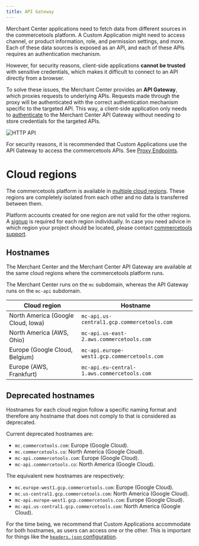 ```yaml
---
title: API Gateway
---
```


Merchant Center applications need to fetch data from different sources in the commercetools platform. A Custom Application might need to access channel, or product information, role, and permission settings, and more. Each of these data sources is exposed as an API, and each of these APIs requires an authentication mechanism.

However, for security reasons, client-side applications **cannot be trusted** with sensitive credentials, which makes it difficult to connect to an API directly from a browser.

To solve these issues, the Merchant Center provides an **API Gateway**, which proxies requests to underlying APIs. Requests made through the proxy will be authenticated with the correct authentication mechanism specific to the targeted API. This way, a client-side application only needs to [authenticate](#authentication) to the Merchant Center API Gateway without needing to store credentials for the targeted APIs.

![HTTP API](/images/mc-http-api.png)

<Info>

For security reasons, it is recommended that Custom Applications use the API Gateway to access the commercetools APIs. See [Proxy Endpoints](/main-concepts/proxy-endpoints).

</Info>

# Cloud regions

The commercetools platform is available in [multiple cloud regions](https://docs.commercetools.com/http-api.html#regions).
These regions are completely isolated from each other and no data is transferred between them.

<Info>

Platform accounts created for one region are not valid for the other regions. A [signup](https://docs.commercetools.com/getting-started) is required for each region individually.
In case you need advice in which region your project should be located, please contact [commercetools support](https://support.commercetools.com).

</Info>

## Hostnames

The Merchant Center and the Merchant Center API Gateway are available at the same cloud regions where the commercetools platform runs.

<Info>

The Merchant Center runs on the `mc` subdomain, whereas the API Gateway runs on the `mc-api` subdomain.

</Info>

| Cloud region | Hostname |
| --- | --- |
| North America (Google Cloud, Iowa) | `mc-api.us-central1.gcp.commercetools.com` |
| North America (AWS, Ohio) | `mc-api.us-east-2.aws.commercetools.com` |
| Europe (Google Cloud, Belgium) | `mc-api.europe-west1.gcp.commercetools.com` |
| Europe (AWS, Frankfurt) | `mc-api.eu-central-1.aws.commercetools.com` |

## Deprecated hostnames

Hostnames for each cloud region follow a specific naming format and therefore any hostname that does not comply to that is considered as deprecated.

Current deprecated hostnames are:

- `mc.commercetools.com`: Europe (Google Cloud).
- `mc.commercetools.co`: North America (Google Cloud).
- `mc-api.commercetools.com`: Europe (Google Cloud).
- `mc-api.commercetools.co`: North America (Google Cloud).

The equivalent new hostnames are respectively:

- `mc.europe-west1.gcp.commercetools.com`: Europe (Google Cloud).
- `mc.us-central1.gcp.commercetools.com`: North America (Google Cloud).
- `mc-api.europe-west1.gcp.commercetools.com`: Europe (Google Cloud).
- `mc-api.us-central1.gcp.commercetools.com`: North America (Google Cloud).

<Warning>

For the time being, we recommend that Custom Applications accommodate for both hostnames, as users can access one or the other. This is important for things like the [`headers.json` configuration](/deployment/runtime-configuration#headersjson).

</Warning>
